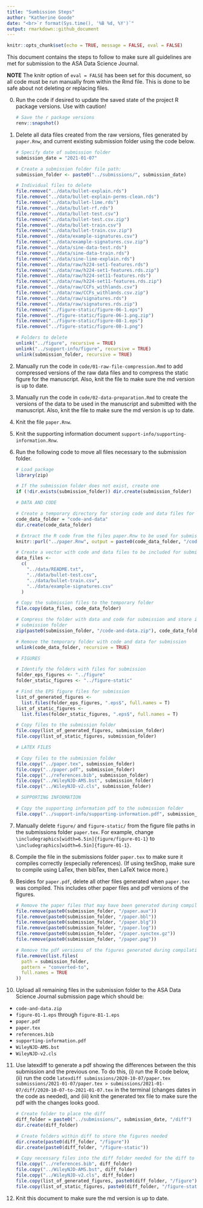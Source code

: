 ```yaml
---
title: "Sumbission Steps"
author: "Katherine Goode"
date: "<br>`r format(Sys.time(), '%B %d, %Y')`"
output: rmarkdown::github_document
---
```


```r
knitr::opts_chunk$set(echo = TRUE, message = FALSE, eval = FALSE)
```

This document contains the steps to follow to make sure all guidelines are met for submission to the ASA Data Science Journal.

**NOTE** The knitr option of `eval = FALSE` has been set for this document, so all code must be run manually from within the Rmd file. This is done to be safe about not deleting or replacing files.

0. Run the code if desired to update the saved state of the project R package versions. Use with caution!

    ```r
    # Save the r package versions
    renv::snapshot()
    ```

1. Delete all data files created from the raw versions, files generated by `paper.Rnw`, and current existing submission folder using the code below. 

    ```r
    # Specify date of submission folder
    submission_date = "2021-01-07"
    
    # Create a submission folder file path:
    submission_folder <- paste0("../submissions/", submission_date)
    
    # Individual files to delete
    file.remove("../data/bullet-explain.rds")
    file.remove("../data/bullet-explain-perms-clean.rds")
    file.remove("../data/bullet-lime.rds")
    file.remove("../data/bullet-rf.rds")
    file.remove("../data/bullet-test.csv")
    file.remove("../data/bullet-test.csv.zip")
    file.remove("../data/bullet-train.csv")
    file.remove("../data/bullet-train.csv.zip")
    file.remove("../data/example-signatures.csv")
    file.remove("../data/example-signatures.csv.zip")
    file.remove("../data/sine-data-test.rds")
    file.remove("../data/sine-data-train.rds")
    file.remove("../data/sine-lime-explain.rds")
    file.remove("../data/raw/h224-set1-features.rds")
    file.remove("../data/raw/h224-set1-features.rds.zip")
    file.remove("../data/raw/h224-set11-features.rds")
    file.remove("../data/raw/h224-set11-features.rds.zip")
    file.remove("../data/raw/CCFs_withlands.csv")
    file.remove("../data/raw/CCFs_withlands.csv.zip")
    file.remove("../data/raw/signatures.rds")
    file.remove("../data/raw/signatures.rds.zip")
    file.remove("../figure-static/figure-06-1.eps")
    file.remove("../figure-static/figure-06-1.png.zip")
    file.remove("../figure-static/figure-08-1.eps")
    file.remove("../figure-static/figure-08-1.png")
    
    # Folders to delete
    unlink("../figure", recursive = TRUE)
    unlink("../support-info/figure", recursive = TRUE)
    unlink(submission_folder, recursive = TRUE) 
    ```

2. Manually run the code in `code/01-raw-file-compression.Rmd` to add compressed versions of the raw data files and to compress the static figure for the manuscript. Also, knit the file to make sure the md version is up to date.

3. Manually run the code in `code/02-data-preparation.Rmd` to create the versions of the data to be used in the manuscript and submitted with the manuscript. Also, knit the file to make sure the md version is up to date.

4. Knit the file `paper.Rnw`.

5. Knit the supporting information document `support-info/supporting-information.Rnw`.

6. Run the following code to move all files necessary to the submission folder.

    ```r
    # Load package
    library(zip)
    
    # If the submission folder does not exist, create one
    if (!dir.exists(submission_folder)) dir.create(submission_folder) 
    
    # DATA AND CODE
    
    # Create a temporary directory for storing code and data files for submission
    code_data_folder = "code-and-data"
    dir.create(code_data_folder) 
    
    # Extract the R code from the files paper.Rnw to be used for submission
    knitr::purl("../paper.Rnw", output = paste0(code_data_folder, "/code.R"))
    
    # Create a vector with code and data files to be included for submission 
    data_files <-
      c(
        "../data/README.txt",
        "../data/bullet-test.csv",
        "../data/bullet-train.csv",
        "../data/example-signatures.csv"
      )
    
    # Copy the submission files to the temporary folder
    file.copy(data_files, code_data_folder)
    
    # Compress the folder with data and code for submission and store it in the 
    # submission folder
    zip(paste0(submission_folder, "/code-and-data.zip"), code_data_folder)
    
    # Remove the temporary folder with code and data for submission
    unlink(code_data_folder, recursive = TRUE)
    
    # FIGURES 
    
    # Identify the folders with files for submission
    folder_eps_figures <- "../figure"
    folder_static_figures <- "../figure-static"
    
    # Find the EPS figure files for submission
    list_of_generated_figures <-
      list.files(folder_eps_figures, ".eps$", full.names = T)
    list_of_static_figures <-
      list.files(folder_static_figures, ".eps$", full.names = T)
    
    # Copy files to the submission folder
    file.copy(list_of_generated_figures, submission_folder)
    file.copy(list_of_static_figures, submission_folder)
    
    # LATEX FILES
    
    # Copy files to the submission folder
    file.copy("../paper.tex", submission_folder)
    file.copy("../paper.pdf", submission_folder)
    file.copy("../references.bib", submission_folder)
    file.copy("../WileyNJD-AMS.bst", submission_folder)
    file.copy("../WileyNJD-v2.cls", submission_folder)
    
    # SUPPORTING INFORMATION
    
    # Copy the supporting information pdf to the submission folder
    file.copy("../support-info/supporting-information.pdf", submission_folder)
    ```

7. Manually delete `figure/` and `figure-static/` from the figure file paths in the submissions folder `paper.tex`. For example, change `\includegraphics[width=6.5in]{figure/figure-01-1}` to `\includegraphics[width=6.5in]{figure-01-1}`.

8. Compile the file in the submissions folder `paper.tex` to make sure it compiles correctly (especially references). (If using texShop, make sure to compile using LaTex, then bibTex, then LaTeX twice more.)

9. Besides for `paper.pdf`, delete all other files generated when `paper.tex` was compiled. This includes other paper files and pdf versions of the figures.

    ```r
    # Remove the paper files that may have been generated during compilation
    file.remove(paste0(submission_folder, "/paper.aux"))
    file.remove(paste0(submission_folder, "/paper.bbl"))
    file.remove(paste0(submission_folder, "/paper.blg"))
    file.remove(paste0(submission_folder, "/paper.log"))
    file.remove(paste0(submission_folder, "/paper.synctex.gz"))
    file.remove(paste0(submission_folder, "/paper.pag"))
    
    # Remove the pdf versions of the figures generated during compilation
    file.remove(list.files(
      path = submission_folder,
      pattern = "converted-to",
      full.names = TRUE
    ))
    ```
    
10. Upload all remaining files in the submission folder to the ASA Data Science Journal submission page which should be:

  - `code-and-data.zip`
  - `figure-01-1.eps` through `figure-B1-1.eps`
  - `paper.pdf`
  - `paper.tex`
  - `references.bib`
  - `supporting-information.pdf`
  - `WileyNJD-AMS.bst`
  - `WileyNJD-v2.cls`

11. Use latexdiff to generate a pdf showing the differences between the this submission and the previous one. To do this, (i) run the R code below, (ii) run the code `latexdiff submissions/2020-10-07/paper.tex submissions/2021-01-07/paper.tex > submissions/2021-01-07/diff/2020-10-07-to-2021-01-07.tex` in the terminal (changes dates in the code as needed), and (iii) knit the generated tex file to make sure the pdf with the changes looks good.

    ```r
    # Create folder to place the diff
    diff_folder = paste0("../submissions/", submission_date, "/diff")
    dir.create(diff_folder)
    
    # Create folders within diff to store the figures needed
    dir.create(paste0(diff_folder, "/figure"))
    dir.create(paste0(diff_folder, "/figure-static"))
    
    # Copy necessary files into the diff folder needed for the diff to work
    file.copy("../references.bib", diff_folder)
    file.copy("../WileyNJD-AMS.bst", diff_folder)
    file.copy("../WileyNJD-v2.cls", diff_folder)
    file.copy(list_of_generated_figures, paste0(diff_folder, "/figure"))
    file.copy(list_of_static_figures, paste0(diff_folder, "/figure-static"))
    ```
  
12. Knit this document to make sure the md version is up to date.
